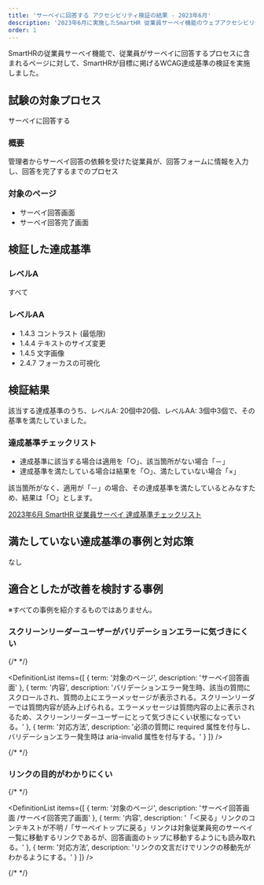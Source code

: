 ```yaml
---
title: 'サーベイに回答する アクセシビリティ検証の結果 - 2023年6月'
description: '2023年6月に実施したSmartHR 従業員サーベイ機能のウェブアクセシビリティ検証の結果を公開しています。'
order: 1
---
```



SmartHRの従業員サーベイ機能で、従業員がサーベイに回答するプロセスに含まれるページに対して、SmartHRが目標に掲げるWCAG達成基準の検証を実施しました。

## 試験の対象プロセス
サーベイに回答する

### 概要
管理者からサーベイ回答の依頼を受けた従業員が、回答フォームに情報を入力し、回答を完了するまでのプロセス

### 対象のページ
* サーベイ回答画面
* サーベイ回答完了画面

## 検証した達成基準

### レベルA

すべて

### レベルAA

- 1.4.3 コントラスト (最低限)
- 1.4.4 テキストのサイズ変更
- 1.4.5 文字画像
- 2.4.7 フォーカスの可視化

## 検証結果

該当する達成基準のうち、レベルA: 20個中20個、レベルAA: 3個中3個で、その基準を満たしていました。

### 達成基準チェックリスト

- 達成基準に該当する場合は適用を「○」、該当箇所がない場合「－」
- 達成基準を満たしている場合は結果を「○」、満たしていない場合「×」

該当箇所がなく、適用が「－」の場合、その達成基準を満たしているとみなすため、結果は「○」とします。

[2023年6月 SmartHR 従業員サーベイ 達成基準チェックリスト](https://docs.google.com/spreadsheets/d/1qecIHsAdOHKbqhybs1sih3vjooc6fvk0FQA7hqWPg68/edit?usp=sharing)

## 満たしていない達成基準の事例と対応策
なし

## 適合としたが改善を検討する事例

※すべての事例を紹介するものではありません。
### スクリーンリーダーユーザーがバリデーションエラーに気づきにくい

{/* <!-- textlint-disable --> */}

<DefinitionList items={[
  {
    term: '対象のページ',
    description: 'サーベイ回答画面'
  },
  {
    term: '内容',
    description: 'バリデーションエラー発生時、該当の質問にスクロールされ、質問の上にエラーメッセージが表示される。スクリーンリーダーでは質問内容が読み上げられる。エラーメッセージは質問内容の上に表示されるため、スクリーンリーダーユーザーにとって気づきにくい状態になっている。'
  },
  {
    term: '対応方法',
    description: '必須の質問に required 属性を付与し、バリデーションエラー発生時は aria-invalid 属性を付与する。'
  }
  ]} />

{/* <!-- textlint-enable --> */}


### リンクの目的がわかりにくい
{/* <!-- textlint-disable --> */}

<DefinitionList items={[
  {
    term: '対象のページ',
    description: 'サーベイ回答画面 /サーベイ回答完了画面'
  },
  {
    term: '内容',
    description: '「＜戻る」リンクのコンテキストが不明 /「サーベイトップに戻る」リンクは対象従業員宛のサーベイ一覧に移動するリンクであるが、回答画面のトップに移動するようにも読み取れる。'
  },
  {
    term: '対応方法',
    description: 'リンクの文言だけでリンクの移動先がわかるようにする。'
  }
  ]} />

{/* <!-- textlint-enable --> */}
